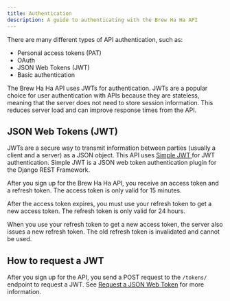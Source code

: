 ```yaml
---
title: Authentication
description: A guide to authenticating with the Brew Ha Ha API
---
```



There are many different types of API authentication, such as:
* Personal access tokens (PAT)
* OAuth
* JSON Web Tokens (JWT)
* Basic authentication

The Brew Ha Ha API uses JWTs for authentication. JWTs are a popular choice for user authentication with APIs because they are stateless, meaning that the server does not need to store session information. This reduces server load and can improve response times from the API.

## JSON Web Tokens (JWT)

JWTs are a secure way to transmit information between parties (usually a client and a server) as a JSON object. This API uses [Simple JWT ](https://django-rest-framework-simplejwt.readthedocs.io/en/latest/) for JWT authentication. Simple JWT is a JSON web token authentication plugin for the Django REST Framework.

After you sign up for the Brew Ha Ha API, you receive an access token and a refresh token. The access token is only valid for 15 minutes. 

After the access token expires, you must use your refresh token to get a new access token. The refresh token is only valid for 24 hours.

<Aside type="note">
    When you use your refresh token to get a new access token, the server also issues a new refresh token. The old refresh token is invalidated and cannot be used.
</Aside>

## How to request a JWT

After you sign up for the API, you send a POST request to the `/tokens/` endpoint to request a JWT. See [Request a JSON Web Token](./api) for more information.